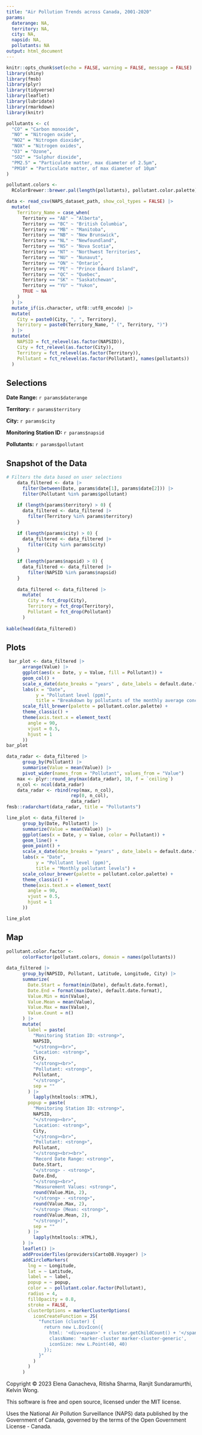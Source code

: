 ```yaml
---
title: "Air Pollution Trends across Canada, 2001-2020"
params: 
  daterange: NA,
  territory: NA,
  city: NA,
  napsid: NA,
  pollutants: NA
output: html_document
---
```


```r
knitr::opts_chunk$set(echo = FALSE, warning = FALSE, message = FALSE)
library(shiny)
library(fmsb)
library(plyr)
library(tidyverse)
library(leaflet)
library(lubridate)
library(rmarkdown)
library(knitr)

pollutants <- c(
  "CO" = "Carbon monoxide",
  "NO" = "Nitrogen oxide",
  "NO2" = "Nitrogen dioxide",
  "NOX" = "Nitrogen oxides",
  "O3" = "Ozone",
  "SO2" = "Sulphur dioxide",
  "PM2.5" = "Particulate matter, max diameter of 2.5μm",
  "PM10" = "Particulate matter, of max diameter of 10μm"
)

pollutant.colors <-
  RColorBrewer::brewer.pal(length(pollutants), pollutant.color.palette)

data <- read_csv(NAPS_dataset_path, show_col_types = FALSE) |>
  mutate(
    Territory_Name = case_when(
      Territory == "AB" ~ "Alberta",
      Territory == "BC" ~ "British Columbia",
      Territory == "MB" ~ "Manitoba",
      Territory == "NB" ~ "New Brunswick",
      Territory == "NL" ~ "Newfoundland",
      Territory == "NS" ~ "Nova Scotia",
      Territory == "NT" ~ "Northwest Territories",
      Territory == "NU" ~ "Nunavut",
      Territory == "ON" ~ "Ontario",
      Territory == "PE" ~ "Prince Edward Island",
      Territory == "QC" ~ "Quebec",
      Territory == "SK" ~ "Saskatchewan",
      Territory == "YU" ~ "Yukon",
      TRUE ~ NA
    )
  ) |>
  mutate_if(is.character, utf8::utf8_encode) |>
  mutate(
    City = paste0(City, ", ", Territory),
    Territory = paste0(Territory_Name, " (", Territory, ")")
  ) |>
  mutate(
    NAPSID = fct_relevel(as.factor(NAPSID)),
    City = fct_relevel(as.factor(City)),
    Territory = fct_relevel(as.factor(Territory)),
    Pollutant = fct_relevel(as.factor(Pollutant), names(pollutants))
  )
```

## Selections
  **Date Range:** `r params$daterange`
  
  **Territory:** `r params$territory`
  
  **City:** `r params$city`
  
  **Monitoring Station ID:** `r params$napsid`
  
  **Pollutants:** `r params$pollutant`
  
## Snapshot of the Data
```r
# Filters the data based on user selections
    data_filtered <- data |>
      filter(between(Date, params$date[1], params$date[2])) |>
      filter(Pollutant %in% params$pollutant)
    
    if (length(params$territory) > 0) {
      data_filtered <- data_filtered |>
        filter(Territory %in% params$territory)
    }
    
    if (length(params$city) > 0) {
      data_filtered <- data_filtered |>
        filter(City %in% params$city)
    }
    
    if (length(params$napsid) > 0) {
      data_filtered <- data_filtered |>
        filter(NAPSID %in% params$napsid)
    }
    
    data_filtered <- data_filtered |>
      mutate(
        City = fct_drop(City),
        Territory = fct_drop(Territory),
        Pollutant = fct_drop(Pollutant)
      )
    
kable(head(data_filtered))
```

## Plots

```r
 bar_plot <- data_filtered |>
      arrange(Value) |>
      ggplot(aes(x = Date, y = Value, fill = Pollutant)) +
      geom_col() +
      scale_x_date(date_breaks = "years" , date_labels = default.date.format) +
      labs(x = "Date",
           y = "Pollutant level (ppm)",
           title = "Breakdown by pollutants of the monthly average concentration") +
      scale_fill_brewer(palette = pollutant.color.palette) +
      theme_classic() +
      theme(axis.text.x = element_text(
        angle = 90,
        vjust = 0.5,
        hjust = 1
      ))
bar_plot
```

```r
data_radar <- data_filtered |>
      group_by(Pollutant) |>
      summarise(Value = mean(Value)) |>
      pivot_wider(names_from = "Pollutant", values_from = "Value")
    max <- plyr::round_any(max(data_radar), 10, f = `ceiling`)
    n_col <- ncol(data_radar)
    data_radar <- rbind(rep(max, n_col),
                        rep(0, n_col),
                        data_radar)
fmsb::radarchart(data_radar, title = "Pollutants")
```

```r
line_plot <- data_filtered |>
      group_by(Date, Pollutant) |>
      summarize(Value = mean(Value)) |>
      ggplot(aes(x = Date, y = Value, color = Pollutant)) +
      geom_line() +
      geom_point() +
      scale_x_date(date_breaks = "years" , date_labels = default.date.format) +
      labs(x = "Date",
           y = "Pollutant level (ppm)",
           title = "Monthly pollutant levels") +
      scale_colour_brewer(palette = pollutant.color.palette) +
      theme_classic() +
      theme(axis.text.x = element_text(
        angle = 90,
        vjust = 0.5,
        hjust = 1
      ))

line_plot
```

## Map
```r
pollutant.color.factor <-
      colorFactor(pollutant.colors, domain = names(pollutants))
    
data_filtered |>
      group_by(NAPSID, Pollutant, Latitude, Longitude, City) |>
      summarize(
        Date.Start = format(min(Date), default.date.format),
        Date.End = format(max(Date), default.date.format),
        Value.Min = min(Value),
        Value.Mean = mean(Value),
        Value.Max = max(Value),
        Value.Count = n()
      ) |>
      mutate(
        label = paste(
          "Monitoring Station ID: <strong>",
          NAPSID,
          "</strong><br>",
          "Location: <strong>",
          City,
          "</strong><br>",
          "Pollutant: <strong>",
          Pollutant,
          "</strong>",
          sep = ""
        ) |>
          lapply(htmltools::HTML),
        popup = paste(
          "Monitoring Station ID: <strong>",
          NAPSID,
          "</strong><br>",
          "Location: <strong>",
          City,
          "</strong><br>",
          "Pollutant: <strong>",
          Pollutant,
          "</strong><br><br>",
          "Record Date Range: <strong>",
          Date.Start,
          "</strong> - <strong>",
          Date.End,
          "</strong><br>",
          "Measurement Values: <strong>",
          round(Value.Min, 2),
          "</strong> - <strong>",
          round(Value.Max, 2),
          "</strong> (Mean: <strong>",
          round(Value.Mean, 2),
          "</strong>)",
          sep = ""
        ) |>
          lapply(htmltools::HTML),
      ) |>
      leaflet() |>
      addProviderTiles(providers$CartoDB.Voyager) |>
      addCircleMarkers(
        lng = ~ Longitude,
        lat = ~ Latitude,
        label = ~ label,
        popup = ~ popup,
        color = ~ pollutant.color.factor(Pollutant),
        radius = 4,
        fillOpacity = 0.8,
        stroke = FALSE,
        clusterOptions = markerClusterOptions(
          iconCreateFunction = JS(
            "function (cluster) {
              return new L.DivIcon({
                html: '<div><span>' + cluster.getChildCount() + '</span></div>',
                className: 'marker-cluster marker-cluster-generic',
                iconSize: new L.Point(40, 40)
              });
            }"
          )
        )
      )
```

Copyright © 2023 Elena Ganacheva, Ritisha Sharma, Ranjit Sundaramurthi, Kelvin Wong.

This software is free and open source, licensed under the MIT license.

Uses the National Air Pollution Surveillance (NAPS) data published by the Government of Canada, governed by the terms of the Open Government License - Canada.